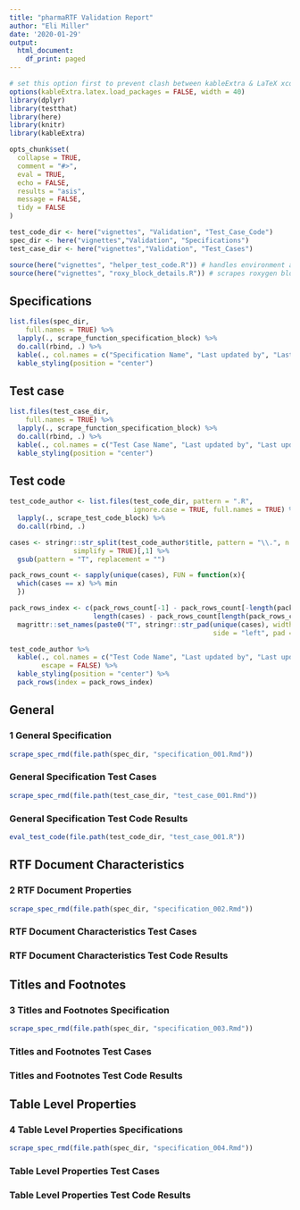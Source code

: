 ```yaml
---
title: "pharmaRTF Validation Report"
author: "Eli Miller"
date: '2020-01-29'
output:
  html_document:
    df_print: paged
---
```


```r
# set this option first to prevent clash between kableExtra & LaTeX xcolor
options(kableExtra.latex.load_packages = FALSE, width = 40)
library(dplyr)
library(testthat)
library(here)
library(knitr)
library(kableExtra)

opts_chunk$set(
  collapse = TRUE,
  comment = "#>",
  eval = TRUE,
  echo = FALSE,
  results = "asis",
  message = FALSE,
  tidy = FALSE
)

test_code_dir <- here("vignettes", "Validation", "Test_Case_Code")
spec_dir <- here("vignettes","Validation", "Specifications")
test_case_dir <- here("vignettes","Validation", "Test_Cases")

source(here("vignettes", "helper_test_code.R")) # handles environment and access to test_that contents
source(here("vignettes", "roxy_block_details.R")) # scrapes roxygen block for authorship details

```

## Specifications

```r
list.files(spec_dir,
    full.names = TRUE) %>%
  lapply(., scrape_function_specification_block) %>%
  do.call(rbind, .) %>%
  kable(., col.names = c("Specification Name", "Last updated by", "Last updated date")) %>%
  kable_styling(position = "center")
```

## Test case


```r
list.files(test_case_dir,
    full.names = TRUE) %>%
  lapply(., scrape_function_specification_block) %>%
  do.call(rbind, .) %>%
  kable(., col.names = c("Test Case Name", "Last updated by", "Last updated date")) %>%
  kable_styling(position = "center")
```



## Test code

```r
test_code_author <- list.files(test_code_dir, pattern = ".R",
                               ignore.case = TRUE, full.names = TRUE) %>%
  lapply(., scrape_test_code_block) %>%
  do.call(rbind, .)

cases <- stringr::str_split(test_code_author$title, pattern = "\\.", n = 2,
                simplify = TRUE)[,1] %>%
  gsub(pattern = "T", replacement = "")

pack_rows_count <- sapply(unique(cases), FUN = function(x){
  which(cases == x) %>% min
  })

pack_rows_index <- c(pack_rows_count[-1] - pack_rows_count[-length(pack_rows_count)],
                     length(cases) - pack_rows_count[length(pack_rows_count)] + 1) %>%
  magrittr::set_names(paste0("T", stringr::str_pad(unique(cases), width = 3,
                                                   side = "left", pad = 0)))

test_code_author %>%
  kable(., col.names = c("Test Code Name", "Last updated by", "Last updated date"),
        escape = FALSE) %>%
  kable_styling(position = "center") %>%
  pack_rows(index = pack_rows_index)
```

\clearpage

## General
### 1 General Specification
```r
scrape_spec_rmd(file.path(spec_dir, "specification_001.Rmd"))
```
### General Specification Test Cases
```r
scrape_spec_rmd(file.path(test_case_dir, "test_case_001.Rmd"))
```

### General Specification Test Code Results
    
```r
eval_test_code(file.path(test_code_dir, "test_case_001.R")) 
```

## RTF Document Characteristics
### 2 RTF Document Properties
```r
scrape_spec_rmd(file.path(spec_dir, "specification_002.Rmd"))
```

### RTF Document Characteristics Test Cases

### RTF Document Characteristics Test Code Results

## Titles and Footnotes
### 3 Titles and Footnotes Specification
```r
scrape_spec_rmd(file.path(spec_dir, "specification_003.Rmd"))
```

### Titles and Footnotes Test Cases

### Titles and Footnotes Test Code Results

## Table Level Properties
### 4 Table Level Properties Specifications
```r
scrape_spec_rmd(file.path(spec_dir, "specification_004.Rmd"))
```

### Table Level Properties Test Cases

### Table Level Properties Test Code Results



